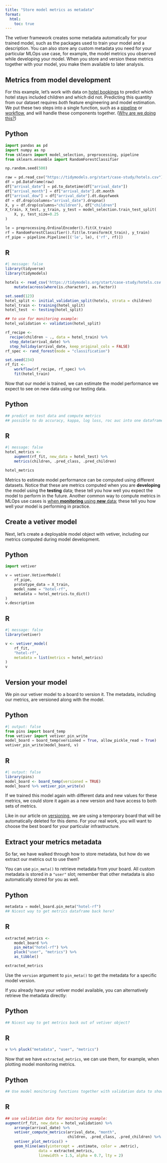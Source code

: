 ```yaml
---
title: "Store model metrics as metadata"
format:
  html:
    toc: true
---
```


The vetiver framework creates some metadata automatically for your trained model, such as the packages used to train your model and a description. You can also store any custom metadata you need for your particular MLOps use case, for example, the model metrics you observed while developing your model. When you store and version these metrics together with your model, you make them available to later analysis.

## Metrics from model development

For this example, let's work with data on [hotel bookings](https://www.tidymodels.org/start/case-study/) to predict which hotel stays included children and which did not. Predicting this quantity from our dataset requires _both_ feature engineering and model estimation. We put these two steps into a single function, such as a [pipeline](https://scikit-learn.org/stable/modules/generated/sklearn.pipeline.Pipeline.html) or [workflow](https://workflows.tidymodels.org/), and will handle these components together. ([Why are we doing this?](https://www.tmwr.org/workflows.html#begin-model-end))

::: {.panel-tabset group="language"}
## Python

```python
import pandas as pd
import numpy as np
from sklearn import model_selection, preprocessing, pipeline
from sklearn.ensemble import RandomForestClassifier

np.random.seed(500)

raw = pd.read_csv("https://tidymodels.org/start/case-study/hotels.csv")
df = pd.DataFrame(raw)
df["arrival_date"] = pd.to_datetime(df["arrival_date"])
df["arrival_month"] = df["arrival_date"].dt.month
df["arrival_dow"] = df["arrival_date"].dt.dayofweek
df = df.drop(columns="arrival_date").dropna()
X, y = df.drop(columns="children"), df["children"]
X_train, X_test, y_train, y_test = model_selection.train_test_split(
    X, y, test_size=0.25
)

le = preprocessing.OrdinalEncoder().fit(X_train)
rf = RandomForestClassifier().fit(le.transform(X_train), y_train)
rf_pipe = pipeline.Pipeline([('le', le), ('rf', rf)])
```

## R

```r
#| message: false
library(tidyverse)
library(tidymodels)

hotels <- read_csv('https://tidymodels.org/start/case-study/hotels.csv') %>%
    mutate(across(where(is.character), as.factor))

set.seed(123)
hotel_split <- initial_validation_split(hotels, strata = children)
hotel_train <- training(hotel_split)
hotel_test  <- testing(hotel_split)

## to use for monitoring example:
hotel_validation <- validation(hotel_split)

rf_recipe <- 
  recipe(children ~ ., data = hotel_train) %>% 
  step_date(arrival_date) %>% 
  step_holiday(arrival_date, keep_original_cols = FALSE)
rf_spec <- rand_forest(mode = "classification")

set.seed(234)
rf_fit <-
    workflow(rf_recipe, rf_spec) %>%
    fit(hotel_train)
```
:::

Now that our model is trained, we can estimate the model performance we expect to see on new data using our testing data.

::: {.panel-tabset group="language"}
## Python

```python
## predict on test data and compute metrics
## possible to do accuracy, kappa, log loss, roc auc into one dataframe?
```

## R
```r
#| message: false
hotel_metrics <-
    augment(rf_fit, new_data = hotel_test) %>%
    metrics(children, .pred_class, .pred_children)

hotel_metrics
```
:::

::: {.callout-note}
Metrics to estimate model performance can be computed using different datasets. Notice that these are metrics computed when you are **developing** the model using the **testing** data; these tell you how well you expect the model to perform in the future. Another common way to compute metrics in MLOps use cases is [when **monitoring** using **new** data](https://vetiver.rstudio.com/get-started/monitor.html); these tell you how well your model is performing in practice.
:::


## Create a vetiver model

Next, let's create a deployable model object with vetiver, including our metrics computed during model development.

::: {.panel-tabset group="language"}
## Python

```python
import vetiver

v = vetiver.VetiverModel(
    rf_pipe, 
    prototype_data = X_train, 
    model_name = "hotel-rf",
    metadata = hotel_metrics.to_dict()
)
v.description
```

## R
```r
#| message: false
library(vetiver)

v <- vetiver_model(
    rf_fit, 
    "hotel-rf", 
    metadata = list(metrics = hotel_metrics)
)
v
```
:::

## Version your model

We pin our vetiver model to a board to version it. The metadata, including our metrics, are versioned along with the model.

::: {.panel-tabset group="language"}
## Python

```python
#| output: false
from pins import board_temp
from vetiver import vetiver_pin_write
model_board = board_temp(versioned = True, allow_pickle_read = True)
vetiver_pin_write(model_board, v)
```

## R

```r
#| output: false
library(pins)
model_board <- board_temp(versioned = TRUE)
model_board %>% vetiver_pin_write(v)
```
:::

If we trained this model again with different data and new values for these metrics, we could store it again as a new version and have access to both sets of metrics.

::: callout-tip
Like in our article on [versioning](https://vetiver.rstudio.com/get-started/version.html), we are using a temporary board that will be automatically deleted for this demo. For your real work, you will want to choose the best board for your particular infrastructure.
:::

## Extract your metrics metadata

So far, we have walked through how to store metadata, but how do we extract our metrics out to use them?

You can use `pin_meta()` to retrieve metadata from your board. All custom metadata is stored in a `"user"` slot; remember that other metadata is also automatically stored for you as well.

::: {.panel-tabset group="language"}
## Python

```python
metadata = model_board.pin_meta("hotel-rf")
## Nicest way to get metrics dataframe back here?
```

## R

```r
extracted_metrics <- 
    model_board %>% 
    pin_meta("hotel-rf") %>% 
    pluck("user", "metrics") %>% 
    as_tibble()

extracted_metrics
```
:::

::: callout-tip
Use the `version` argument to `pin_meta()` to get the metadata for a specific model version.
:::

If you already have your vetiver model available, you can alternatively retrieve the metadata directly:

::: {.panel-tabset group="language"}
## Python

```python
## Nicest way to get metrics back out of vetiver object?
```

## R

```r
v %>% pluck("metadata", "user", "metrics")
```
:::

Now that we have `extracted_metrics`, we can use them, for example, when plotting model monitoring metrics.

::: {.panel-tabset group="language"}
## Python

```python
## Use model monitoring functions together with validation data to show an example plot
```

## R

```r
## use validation data for monitoring example:
augment(rf_fit, new_data = hotel_validation) %>%
    arrange(arrival_date) %>%
    vetiver_compute_metrics(arrival_date, "month", 
                            children, .pred_class, .pred_children) %>%
    vetiver_plot_metrics() +
    geom_hline(aes(yintercept = .estimate, color = .metric), 
               data = extracted_metrics,
               linewidth = 1.5, alpha = 0.7, lty = 2)
```
:::
